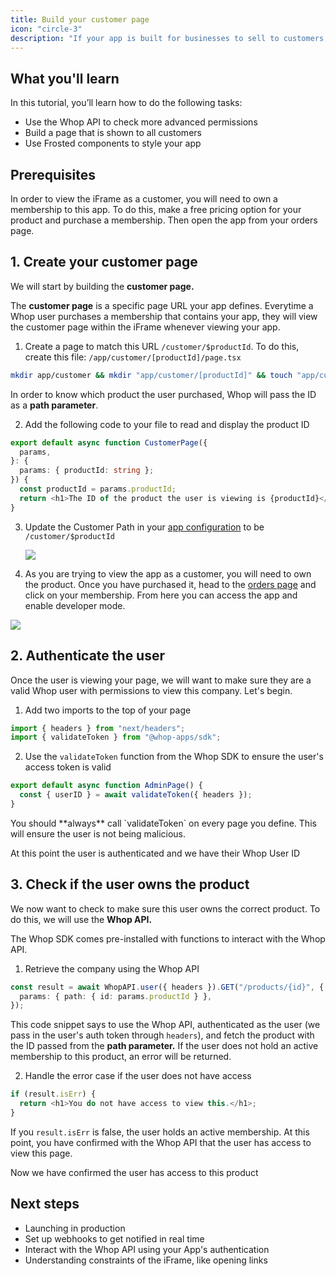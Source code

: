 ```yaml
---
title: Build your customer page
icon: "circle-3"
description: "If your app is built for businesses to sell to customers, then it's time to build your customer page"
---
```


## What you'll learn

In this tutorial, you’ll learn how to do the following tasks:

- Use the Whop API to check more advanced permissions
- Build a page that is shown to all customers
- Use Frosted components to style your app

## Prerequisites

In order to view the iFrame as a customer, you will need to own a membership to this app. To do this, make a free pricing option for your product and purchase a membership. Then open the app from your orders page.

## 1. Create your customer page

We will start by building the **customer page.**

The **customer page** is a specific page URL your app defines. Everytime a Whop user purchases a membership that contains your app, they will view the customer page within the iFrame whenever viewing your app.

1. Create a page to match this URL `/customer/$productId`. To do this, create this file: `/app/customer/[productId]/page.tsx`

```bash
mkdir app/customer && mkdir "app/customer/[productId]" && touch "app/customer/[productId]/page.tsx"
```

In order to know which product the user purchased, Whop will pass the ID as a **path parameter**.

2. Add the following code to your file to read and display the product ID

```typescript
export default async function CustomerPage({
  params,
}: {
  params: { productId: string };
}) {
  const productId = params.productId;
  return <h1>The ID of the product the user is viewing is {productId}</h1>;
}
```

3. Update the Customer Path in your [app configuration](https://dash.whop.com/settings/developer) to be `/customer/$productId`

   <Frame caption="Update the customer path to be /customer/$productId ">
     <img src="https://imgur.com/mm6MN2q.png" />
   </Frame>

4. As you are trying to view the app as a customer, you will need to own the product. Once you have purchased it, head to the [orders page](https://whop.com/orders/products) and click on your membership. From here you can access the app and enable developer mode.

<Frame>
  <img src="https://imgur.com/bSDqraA.gif" />
</Frame>

## 2. Authenticate the user

Once the user is viewing your page, we will want to make sure they are a valid Whop user with permissions to view this company. Let's begin.

1. Add two imports to the top of your page

```typescript
import { headers } from "next/headers";
import { validateToken } from "@whop-apps/sdk";
```

2. Use the `validateToken` function from the Whop SDK to ensure the user's access token is valid

```typescript
export default async function AdminPage() {
  const { userID } = await validateToken({ headers });
}
```

<Warning>
  You should **always** call `validateToken` on every page you define. This will
  ensure the user is not being malicious.
</Warning>

At this point the user is authenticated and we have their Whop User ID

## 3. Check if the user owns the product

We now want to check to make sure this user owns the correct product. To do this, we will use the **Whop API.**

The Whop SDK comes pre-installed with functions to interact with the Whop API.

1. Retrieve the company using the Whop API

```typescript
const result = await WhopAPI.user({ headers }).GET("/products/{id}", {
  params: { path: { id: params.productId } },
});
```

This code snippet says to use the Whop API, authenticated as the user (we pass in the user's auth token through `headers`), and fetch the product with the ID passed from the **path parameter.** If the user does not hold an active membership to this product, an error will be returned.

2. Handle the error case if the user does not have access

```typescript
if (result.isErr) {
  return <h1>You do not have access to view this.</h1>;
}
```

If you `result.isErr` is false, the user holds an active membership. At this point, you have confirmed with the Whop API that the user has access to view this page.

Now we have confirmed the user has access to this product

## Next steps

- Launching in production
- Set up webhooks to get notified in real time
- Interact with the Whop API using your App's authentication
- Understanding constraints of the iFrame, like opening links

